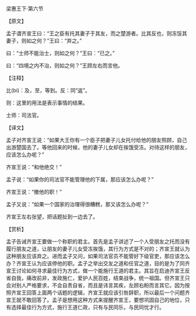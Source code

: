 

梁惠王下·第六节

【原文】

孟子谓齐宣王曰：“王之臣有托其妻子于其友，而之楚游者。比其反也，则冻馁其妻子，则如之何？”王曰：“弃之。”

曰：“士师不能治士，则如之何？”王曰：“已之。”

曰：“四境之内不治，则如之何？”王顾左右而言他。

【注释】

比(bi)：及，至，等到。反：同“返”。

则：这里的用法是表示事情的结果。

士师：司法官。

【译文】

孟子对齐宣王说：“如果大王你有一个臣子把妻子儿女托付给他的朋友照顾，自己出游楚国去了。等他回来的时候，他的妻子儿女却在挨饿受冻。对待这样的朋友，应该怎么办呢？”

齐宣王说：“和他绝交！”

孟子说：“如果你的司法官不能管理他的下属，那应该怎么办呢？”

齐宣王说：“撤他的职！”

孟子又说：“如果一个国家的治理得很糟糕，那又该怎么办呢？”

齐宣王左右张望，把话题扯到一边去了。

【赏析】

孟子告诫齐宣王要做一个称职的君主。首先是孟子讲述了一个人受朋友之托而没有履行朋友之道，让朋友的妻子儿女受冻挨饿，其行为方式是不对的；齐宣王就认为这种朋友应该弃之。进而孟子又问，如果司法官员不能管好下级官吏，那应该怎么办？齐宣王认为应该停他的职。孟子之举出交友之道和任官之道，目的是为了同齐宣王讨论如何寻求最佳行为方式，做一个能施行王道的君主。其旨在启迪齐宣王反省自我，痛改前非，发政施仁，爱护人民百姓，结束战争，统一祖国。但齐宣王只会对别人严格要求，不会自责自省，而且是讳言其疾，左顾右盼而言其它。因为按照齐宣王回答上面两个话题的逻辑，齐宣王就应该引咎辞职，所以最后一个问题齐宣王就不敢回答了。孟子是想用这种方式来提醒齐宣王，要想巩固自己的地位，只有选择最佳行为方式，施行王道仁政，只有与民同乐，与民同忧才行。

